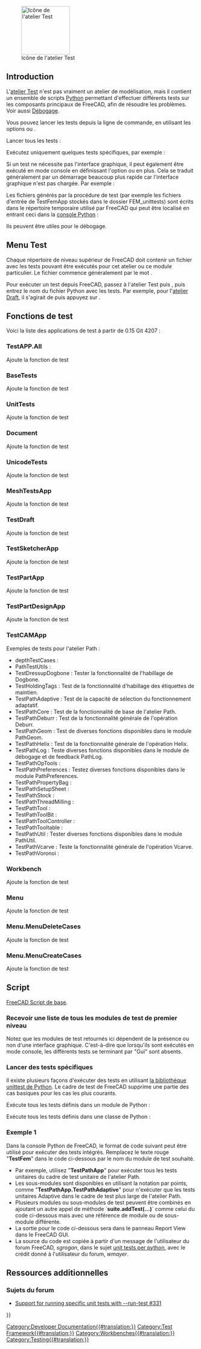 <languages/>

{{Docnav/fr
|[[Debugging/fr|Débogage]]
|[[FreeCAD_Build_Tool/fr|Outil build de FreeCAD]]
}}

[[Image:Workbench_Test.svg|thumb|128px|Icône de l'atelier Test]]

{{TOCright}}

== Introduction ==

L'[[Testing/fr|atelier Test]] n'est pas vraiment un atelier de modélisation, mais il contient un ensemble de scripts [[Python/fr|Python]] permettant d'effectuer différents tests sur les composants principaux de FreeCAD, afin de résoudre les problèmes. Voir aussi [[Debugging/fr|Débogage]].

Vous pouvez lancer les tests depuis la ligne de commande, en utilisant les options {{incode|-t}} ou {{incode|--run-test}}.

Lancer tous les tests :

{{Code|code=
freecad --run-test 0
}}

Exécutez uniquement quelques tests spécifiques, par exemple :

{{Code|code=
freecad -t TestDraft
}}

Si un test ne nécessite pas l'interface graphique, il peut également être exécuté en mode console en définissant l'option {{incode|-c}} ou {{incode|--console}} en plus. Cela se traduit généralement par un démarrage beaucoup plus rapide car l'interface graphique n'est pas chargée. Par exemple :

{{Code|code=
freecad -c -t TestPartDesignApp
}}

Les fichiers générés par la procédure de test (par exemple les fichiers d'entrée de TestFemApp stockés dans le dossier FEM_unittests) sont écrits dans le répertoire temporaire utilisé par FreeCAD qui peut être localisé en entrant ceci dans la [[Python_console/fr|console Python]] :

{{Code|code=
App.getTempPath()
}}

Ils peuvent être utiles pour le débogage.

<span id="Test_menu"></span>
== Menu Test ==

Chaque répertoire de niveau supérieur de FreeCAD doit contenir un fichier avec les tests pouvant être exécutés pour cet atelier ou ce module particulier. Le fichier commence généralement par le mot {{incode|Test}}.

Pour exécuter un test depuis FreeCAD, passez à l'atelier Test puis {{MenuCommand|Commandes de test → TestToolsGui → Autotest → Sélectionnez le nom du test}}, puis entrez le nom du fichier Python avec les tests. Par exemple, pour l'[[Draft Workbench/fr|atelier Draft]], il s'agirait de {{MenuCommand|TestDraft}} puis appuyez sur {{Button|Start}}.

<span id="Test_functions"></span>
== Fonctions de test ==

Voici la liste des applications de test à partir de 0.15 Git 4207 :

=== TestAPP.All ===

Ajoute la fonction de test

=== BaseTests ===

Ajoute la fonction de test

=== UnitTests ===

Ajoute la fonction de test

=== Document ===

Ajoute la fonction de test

=== UnicodeTests ===

Ajoute la fonction de test

=== MeshTestsApp ===

Ajoute la fonction de test

=== TestDraft ===

Ajoute la fonction de test

=== TestSketcherApp ===

Ajoute la fonction de test

=== TestPartApp ===

Ajoute la fonction de test

=== TestPartDesignApp ===

Ajoute la fonction de test

=== TestCAMApp ===

Exemples de tests pour l'atelier Path :
* depthTestCases : 
* PathTestUtils : 
* TestDressupDogbone : Tester la fonctionnalité de l'habillage de Dogbone.
* TestHoldingTags : Test de la fonctionnalité d'habillage des étiquettes de maintien.
* TestPathAdaptive : Test de la capacité de sélection du fonctionnement adaptatif.
* TestPathCore : Test de la fonctionnalité de base de l'atelier Path.
* TestPathDeburr : Test de la fonctionnalité générale de l'opération Deburr.
* TestPathGeom : Test de diverses fonctions disponibles dans le module PathGeom.
* TestPathHelix : Test de la fonctionnalité générale de l'opération Helix.
* TestPathLog : Teste diverses fonctions disponibles dans le module de débogage et de feedback PathLog.
* TestPathOpTools : 
* TestPathPreferences : Testez diverses fonctions disponibles dans le module PathPreferences.
* TestPathPropertyBag : 
* TestPathSetupSheet : 
* TestPathStock : 
* TestPathThreadMilling : 
* TestPathTool : 
* TestPathToolBit : 
* TestPathToolController : 
* TestPathTooltable : 
* TestPathUtil : Tester diverses fonctions disponibles dans le module PathUtil.
* TestPathVcarve : Teste la fonctionnalité générale de l'opération Vcarve.
* TestPathVoronoi :

=== Workbench ===

Ajoute la fonction de test

=== Menu ===

Ajoute la fonction de test

=== Menu.MenuDeleteCases ===

Ajoute la fonction de test

=== Menu.MenuCreateCases ===

Ajoute la fonction de test

<span id="Scripting"></span>
==Script==

{{Emphasis|Voir aussi:}} [[FreeCAD_Scripting_Basics/fr|FreeCAD Script de base]].

<span id="Get_a_list_of_all_top-level_test_modules"></span>
===Recevoir une liste de tous les modules de test de premier niveau===

{{Code|code=
FreeCAD.__unit_test__
}}

Notez que les modules de test retournés ici dépendent de la présence ou non d'une interface graphique. C'est-à-dire que lorsqu'ils sont exécutés en mode console, les différents tests se terminant par "Gui" sont absents.

<span id="Run_specific_tests"></span>
===Lancer des tests spécifiques===

Il existe plusieurs façons d'exécuter des tests en utilisant [https://docs.python.org/3/library/unittest.html la bibliothèque unittest de Python]. Le cadre de test de FreeCAD supprime une partie des cas basiques pour les cas les plus courants.

Exécute tous les tests définis dans un module de Python :
{{Code|code=
import Test, TestFemApp
Test.runTestsFromModule(TestFemApp)
}}

Exécute tous les tests définis dans une classe de Python :
{{Code|code=
import Test, femtest.app.test_solver_calculix
Test.runTestsFromClass(femtest.app.test_solver_calculix.TestSolverCalculix)
}}

<span id="Example_1"></span>
=== Exemple 1===

Dans la console Python de FreeCAD, le format de code suivant peut être utilisé pour exécuter des tests intégrés. Remplacez le texte rouge "'''TestFem'''" dans le code ci-dessous par le nom du module de test souhaité.
* Par exemple, utilisez "'''TestPathApp'''" pour exécuter tous les tests unitaires du cadre de test unitaire de l'atelier Path.
* Les sous-modules sont disponibles en utilisant la notation par points, comme "'''TestPathApp.TestPathAdaptive'''" pour n'exécuter que les tests unitaires Adaptive dans le cadre de test plus large de l'atelier Path.
* Plusieurs modules ou sous-modules de test peuvent être combinés en ajoutant un autre appel de méthode `'''suite.addTest(...)'''` comme celui du code ci-dessous mais avec une référence de module ou de sous-module différente.
* La sortie pour le code ci-dessous sera dans le panneau Report View dans le FreeCAD GUI.
* La source du code est copiée à partir d'un message de l'utilisateur du forum FreeCAD, ''sgrogan'', dans le sujet [https://forum.freecad.org/viewtopic.php?style=3&p=153251#p153251 unit tests per python], avec le crédit donné à l'utilisateur du forum, ''wmayer''.

{{Code|code=
import unittest
suite = unittest.TestSuite()
suite.addTest(unittest.defaultTestLoader.loadTestsFromName("TestFem"))
r = unittest.TextTestRunner()
r.run(suite)
}}

<span id="Additional_Resources"></span>
==Ressources additionnelles==

<span id="Forum_Topics"></span>
===Sujets du forum===

* [https://forum.freecad.org/viewtopic.php?style=3&f=27&t=18379 Support for running specific unit tests with --run-test #331]


{{Docnav/fr
|[[Debugging/fr|Débogage]]
|[[FreeCAD_Build_Tool/fr|Outil build de FreeCAD]]
}}

<!--T:21-->
{{Userdocnavi{{#translation:}}}}
[[Category:Developer Documentation{{#translation:}}]]
[[Category:Test Framework{{#translation:}}]]
[[Category:Workbenches{{#translation:}}]]
[[Category:Testing{{#translation:}}]]